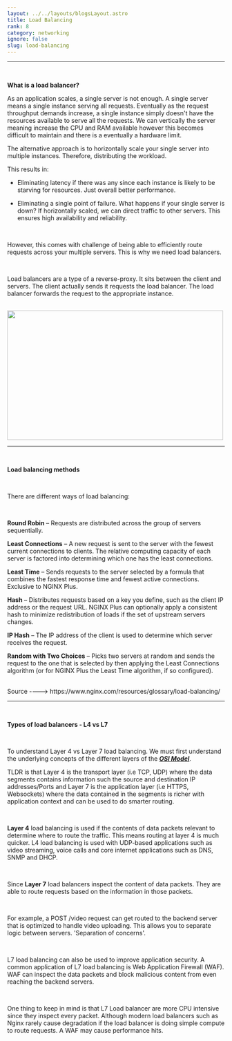 ```yaml
---
layout: ../../layouts/blogsLayout.astro
title: Load Balancing
rank: 8
category: networking
ignore: false
slug: load-balancing
---
```


---

<br />

**What is a load balancer?**

As an application scales, a single server is not enough. A single server means a single instance serving all requests. Eventually as the request throughput demands increase, a single instance simply doesn't have the resources available to serve all the requests. We can vertically the server meaning increase the CPU and RAM available however this becomes difficult to maintain and there is a eventually a hardware limit.

The alternative approach is to horizontally scale your single server into multiple instances. Therefore, distributing the workload.

This results in:

- Eliminating latency if there was any since each instance is likely to be starving for resources. Just overall better performance.

- Eliminating a single point of failure. What happens if your single server is down? If horizontally scaled, we can direct traffic to other servers. This ensures high availability and reliability.

<br />

However, this comes with challenge of being able to efficiently route requests across your multiple servers. This is why we need load balancers.

<br />

Load balancers are a type of a reverse-proxy. It sits between the client and servers. The client actually sends it requests the load balancer. The load balancer forwards the request to the appropriate instance.

<br />

<img src="/media/load-balancing.png" alt="" width="500" height="300" />

<br />

---

<br />

**Load balancing methods**

<br />

There are different ways of load balancing:

<br />

**Round Robin** – Requests are distributed across the group of servers sequentially.

**Least Connections** – A new request is sent to the server with the fewest current connections to clients. The relative computing capacity of each server is factored into determining which one has the least connections.

**Least Time** – Sends requests to the server selected by a formula that combines the
fastest response time and fewest active connections. Exclusive to NGINX Plus.

**Hash** – Distributes requests based on a key you define, such as the client IP address or
the request URL. NGINX Plus can optionally apply a consistent hash to minimize redistribution
of loads if the set of upstream servers changes.

**IP Hash** – The IP address of the client is used to determine which server receives the request.

**Random with Two Choices** – Picks two servers at random and sends the request to the
one that is selected by then applying the Least Connections algorithm (or for NGINX Plus
the Least Time algorithm, if so configured).

<br />
Source ----> https://www.nginx.com/resources/glossary/load-balancing/

<br />

---

<br />

**Types of load balancers - L4 vs L7**

<br />

To understand Layer 4 vs Layer 7 load balancing. We must first understand the underlying concepts of the different layers of the [**_OSI Model_**](/blogs/osi-model).

TLDR is that Layer 4 is the transport layer (i.e TCP, UDP) where the data segments contains information such the source and destination IP addresses/Ports and Layer 7 is the application layer (i.e HTTPS, Websockets) where the data contained in the segments is richer with application context and can be used to do smarter routing.

<br />

**Layer 4** load balancing is used if the contents of data packets relevant to determine where to route the traffic. This means routing at layer 4 is much quicker. L4 load balancing is used with UDP-based applications such as video streaming, voice calls and core internet applications such as DNS, SNMP and DHCP.

<br />

Since **Layer 7** load balancers inspect the content of data packets. They are able to route requests based on the information in those packets.

<br />

For example, a POST /video request can get routed to the backend server that is optimized to handle video uploading.
This allows you to separate logic between servers. 'Separation of concerns'.

<br />

L7 load balancing can also be used to improve application security. A common application of L7 load balancing is Web Application Firewall (WAF). WAF can inspect the data packets and block malicious content from even reaching the backend servers.

<br />

One thing to keep in mind is that L7 Load balancer are more CPU intensive since they inspect every packet. Although modern load balancers such as Nginx rarely cause degradation if the load balancer is doing simple compute to route requests. A WAF may cause performance hits.

<br />
